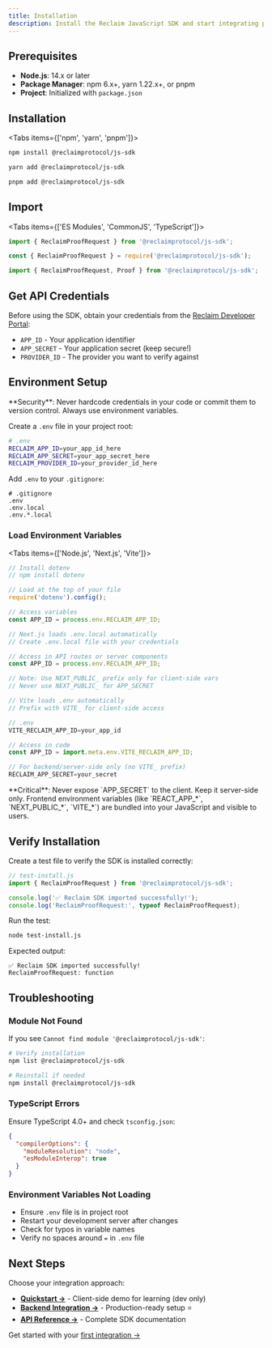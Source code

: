 ```yaml
---
title: Installation
description: Install the Reclaim JavaScript SDK and start integrating proof generation and verification
---
```



## Prerequisites

- **Node.js**: 14.x or later
- **Package Manager**: npm 6.x+, yarn 1.22.x+, or pnpm
- **Project**: Initialized with `package.json`

## Installation

<Tabs items={['npm', 'yarn', 'pnpm']}>
```bash tab="npm"
npm install @reclaimprotocol/js-sdk
```

```bash tab="yarn"
yarn add @reclaimprotocol/js-sdk
```

```bash tab="pnpm"
pnpm add @reclaimprotocol/js-sdk
```
</Tabs>

## Import

<Tabs items={['ES Modules', 'CommonJS', 'TypeScript']}>
```javascript tab="ES Modules"
import { ReclaimProofRequest } from '@reclaimprotocol/js-sdk';
```

```javascript tab="CommonJS"
const { ReclaimProofRequest } = require('@reclaimprotocol/js-sdk');
```

```typescript tab="TypeScript"
import { ReclaimProofRequest, Proof } from '@reclaimprotocol/js-sdk';
```
</Tabs>

## Get API Credentials

Before using the SDK, obtain your credentials from the [Reclaim Developer Portal](/api-key):

- `APP_ID` - Your application identifier
- `APP_SECRET` - Your application secret (keep secure!)
- `PROVIDER_ID` - The provider you want to verify against

## Environment Setup

<Callout type="warning">
**Security**: Never hardcode credentials in your code or commit them to version control. Always use environment variables.
</Callout>

Create a `.env` file in your project root:

```bash
# .env
RECLAIM_APP_ID=your_app_id_here
RECLAIM_APP_SECRET=your_app_secret_here
RECLAIM_PROVIDER_ID=your_provider_id_here
```

Add `.env` to your `.gitignore`:

```
# .gitignore
.env
.env.local
.env.*.local
```

### Load Environment Variables

<Tabs items={['Node.js', 'Next.js', 'Vite']}>
```javascript tab="Node.js"
// Install dotenv
// npm install dotenv

// Load at the top of your file
require('dotenv').config();

// Access variables
const APP_ID = process.env.RECLAIM_APP_ID;
```

```javascript tab="Next.js"
// Next.js loads .env.local automatically
// Create .env.local file with your credentials

// Access in API routes or server components
const APP_ID = process.env.RECLAIM_APP_ID;

// Note: Use NEXT_PUBLIC_ prefix only for client-side vars
// Never use NEXT_PUBLIC_ for APP_SECRET
```

```javascript tab="Vite"
// Vite loads .env automatically
// Prefix with VITE_ for client-side access

// .env
VITE_RECLAIM_APP_ID=your_app_id

// Access in code
const APP_ID = import.meta.env.VITE_RECLAIM_APP_ID;

// For backend/server-side only (no VITE_ prefix)
RECLAIM_APP_SECRET=your_secret
```
</Tabs>

<Callout type="error">
**Critical**: Never expose `APP_SECRET` to the client. Keep it server-side only. Frontend environment variables (like `REACT_APP_*`, `NEXT_PUBLIC_*`, `VITE_*`) are bundled into your JavaScript and visible to users.
</Callout>

## Verify Installation

Create a test file to verify the SDK is installed correctly:

```javascript
// test-install.js
import { ReclaimProofRequest } from '@reclaimprotocol/js-sdk';

console.log('✅ Reclaim SDK imported successfully!');
console.log('ReclaimProofRequest:', typeof ReclaimProofRequest);
```

Run the test:

```bash
node test-install.js
```

Expected output:
```
✅ Reclaim SDK imported successfully!
ReclaimProofRequest: function
```

## Troubleshooting

### Module Not Found

If you see `Cannot find module '@reclaimprotocol/js-sdk'`:

```bash
# Verify installation
npm list @reclaimprotocol/js-sdk

# Reinstall if needed
npm install @reclaimprotocol/js-sdk
```

### TypeScript Errors

Ensure TypeScript 4.0+ and check `tsconfig.json`:

```json
{
  "compilerOptions": {
    "moduleResolution": "node",
    "esModuleInterop": true
  }
}
```

### Environment Variables Not Loading

- Ensure `.env` file is in project root
- Restart your development server after changes
- Check for typos in variable names
- Verify no spaces around `=` in `.env` file

## Next Steps

Choose your integration approach:

- **[Quickstart →](/js-sdk/quickstart)** - Client-side demo for learning (dev only)
- **[Backend Integration →](/js-sdk/recommended-setup)** - Production-ready setup ⭐
- **[API Reference →](/js-sdk/api-reference)** - Complete SDK documentation

Get started with your [first integration →](/js-sdk/quickstart)
